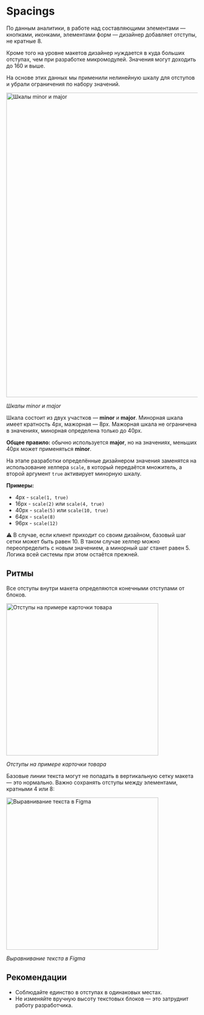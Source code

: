 
<Meta title="Design / Spacings" />

# Spacings

По данным аналитики, в работе над составляющими элементами — кнопками, иконками, элементами форм — дизайнер добавляет отступы, не кратные 8.

Кроме того на уровне макетов дизайнер нуждается в куда больших отступах, чем при разработке микромодулей. Значения могут доходить до 160 и выше.

На основе этих данных мы применили нелинейную шкалу для отступов и убрали ограничения по набору значений.

<img src="images/spacings/scale.png" alt="Шкалы minor и major" width="800" />

_Шкалы minor и major_

Шкала состоит из двух участков — **minor** и **major**. Минорная шкала имеет кратность 4px, мажорная — 8px. Мажорная шкала не ограничена в значениях, минорная определена только до 40px.

**Общее правило:** обычно используется **major**, но на значениях, меньших 40px может применяться **minor**.

На этапе разработки определённые дизайнером значения заменятся на использование хелпера `scale`, в который передаётся множитель, а второй аргумент `true` активирует минорную шкалу.

**Примеры:**

-   4px - `scale(1, true)`
-   16px - `scale(2)` или `scale(4, true)`
-   40px - `scale(5)` или `scale(10, true)`
-   64px - `scale(8)`
-   96px - `scale(12)`

⚠️ В случае, если клиент приходит со своим дизайном, базовый шаг сетки может быть равен 10. В таком случае хелпер можно переопределить с новым значением, а минорный шаг станет равен 5. Логика всей системы при этом остаётся прежней.

## Ритмы

Все отступы внутри макета определяются конечными отступами от блоков.

<img src="images/spacings/product-card.jpg" alt="Отступы на примере карточки товара" width="400" />

_Отступы на примере карточки товара_

Базовые линии текста могут не попадать в вертикальную сетку макета — это нормально. Важно сохранять отступы между элементами, кратными 4 или 8:

<img src="images/spacings/text.png" alt="Выравнивание текста в Figma" width="400" />

_Выравнивание текста в Figma_

## Рекомендации

-   Соблюдайте единство в отступах в одинаковых местах.
-   Не изменяйте вручную высоту текстовых блоков — это затруднит работу разработчика.
